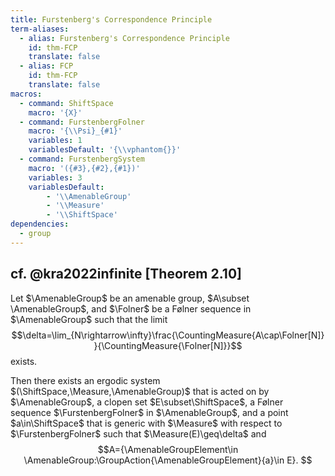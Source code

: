 ```yaml
---
title: Furstenberg's Correspondence Principle
term-aliases:
  - alias: Furstenberg's Correspondence Principle
    id: thm-FCP
    translate: false
  - alias: FCP
    id: thm-FCP
    translate: false
macros:
  - command: ShiftSpace
    macro: '{X}'
  - command: FurstenbergFolner
    macro: '{\\Psi}_{#1}'
    variables: 1
    variablesDefault: '{\\vphantom{}}'
  - command: FurstenbergSystem
    macro: '({#3},{#2},{#1})'
    variables: 3
    variablesDefault:
        - '\\AmenableGroup'
        - '\\Measure'
        - '\\ShiftSpace'
dependencies:
  - group
---
```


::: {#thm-FCP}
## cf. @kra2022infinite [Theorem 2.10]

Let $\AmenableGroup$ be an amenable group, $A\subset \AmenableGroup$, and $\Folner$ be a Følner sequence in $\AmenableGroup$ such that the limit
$$\delta=\lim_{N\rightarrow\infty}\frac{\CountingMeasure{A\cap\Folner[N]}}{\CountingMeasure{\Folner[N]}}$$
exists.

Then there exists an ergodic system $(\ShiftSpace,\Measure,\AmenableGroup)$ that is acted on by $\AmenableGroup$, a clopen set $E\subset\ShiftSpace$, a Følner sequence $\FurstenbergFolner$ in $\AmenableGroup$, and a point $a\in\ShiftSpace$ that is generic with $\Measure$ with respect to $\FurstenbergFolner$ such that $\Measure(E)\geq\delta$ and
$$A={\AmenableGroupElement\in \AmenableGroup:\GroupAction{\AmenableGroupElement}{a}\in E}. $$

:::